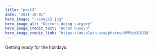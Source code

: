 ---
title: "post3"
date: "2021-10-01"
hero_image: "./image3.jpg"
hero_image_alt: "Doctors doing surgery"
hero_image_credit_text: "Adram Huseyn"
hero_image_credit_link: "https://unsplash.com/photos/NPP0qXVIGDQ"
---

Getting ready for the holidays.